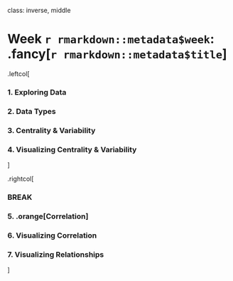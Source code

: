 
class: inverse, middle

# Week `r rmarkdown::metadata$week`: .fancy[`r rmarkdown::metadata$title`]

.leftcol[

### 1. Exploring Data
### 2. Data Types
### 3. Centrality & Variability
### 4. Visualizing Centrality & Variability

]

.rightcol[

### BREAK

### 5. .orange[Correlation]
### 6. Visualizing Correlation
### 7. Visualizing Relationships

]